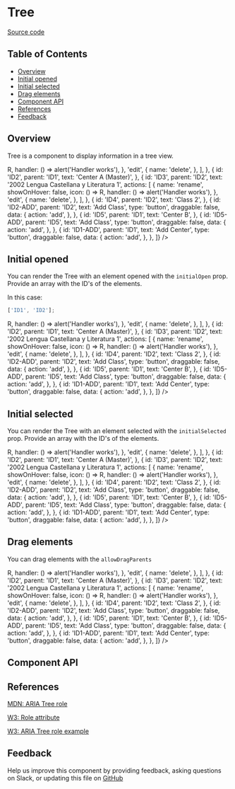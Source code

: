 
# Tree

[Source code](https://github.com/leemonade/bubbles/tree/main/packages/components/src/navigation/Tree/Tree.js)

## Table of Contents

<!-- START doctoc generated TOC please keep comment here to allow auto update -->
<!-- DON'T EDIT THIS SECTION, INSTEAD RE-RUN doctoc TO UPDATE -->

- [Overview](#overview)
- [Initial opened](#initial-opened)
- [Initial selected](#initial-selected)
- [Drag elements](#drag-elements)
- [Component API](#component-api)
- [References](#references)
- [Feedback](#feedback)

## Overview

Tree is a component to display information in a tree view.

<ThemeProvider>
  <Tree
    treeData={[
      {
        id: 'ID1',
        parent: 0,
        text: 'Organization A',
        actions: [
          {
            name: 'rename',
            showOnHover: false,
            icon: () => <span>R</span>,
            handler: () => alert('Handler works'),
          },
          'edit',
          {
            name: 'delete',
          },
        ],
      },
      {
        id: 'ID2',
        parent: 'ID1',
        text: 'Center A (Master)',
      },
      {
        id: 'ID3',
        parent: 'ID2',
        text: '2002 Lengua Castellana y Literatura 1',
        actions: [
          {
            name: 'rename',
            showOnHover: false,
            icon: () => <span>R</span>,
            handler: () => alert('Handler works'),
          },
          'edit',
          {
            name: 'delete',
          },
        ],
      },
      {
        id: 'ID4',
        parent: 'ID2',
        text: 'Class 2',
      },
      {
        id: 'ID2-ADD',
        parent: 'ID2',
        text: 'Add Class',
        type: 'button',
        draggable: false,
        data: {
          action: 'add',
        },
      },
      {
        id: 'ID5',
        parent: 'ID1',
        text: 'Center B',
      },
      {
        id: 'ID5-ADD',
        parent: 'ID5',
        text: 'Add Class',
        type: 'button',
        draggable: false,
        data: {
          action: 'add',
        },
      },
      {
        id: 'ID1-ADD',
        parent: 'ID1',
        text: 'Add Center',
        type: 'button',
        draggable: false,
        data: {
          action: 'add',
        },
      },
    ]}
  />
</ThemeProvider>

## Initial opened

You can render the Tree with an element opened with the `initialOpen` prop. Provide an array with the ID's of the elements.

In this case:

```js
['ID1', 'ID2'];
```

<ThemeProvider>
  <Tree
    initialOpen={['ID1', 'ID2']}
    treeData={[
      {
        id: 'ID1',
        parent: 0,
        text: 'Organization A',
        actions: [
          {
            name: 'rename',
            showOnHover: false,
            icon: () => <span>R</span>,
            handler: () => alert('Handler works'),
          },
          'edit',
          {
            name: 'delete',
          },
        ],
      },
      {
        id: 'ID2',
        parent: 'ID1',
        text: 'Center A (Master)',
      },
      {
        id: 'ID3',
        parent: 'ID2',
        text: '2002 Lengua Castellana y Literatura 1',
        actions: [
          {
            name: 'rename',
            showOnHover: false,
            icon: () => <span>R</span>,
            handler: () => alert('Handler works'),
          },
          'edit',
          {
            name: 'delete',
          },
        ],
      },
      {
        id: 'ID4',
        parent: 'ID2',
        text: 'Class 2',
      },
      {
        id: 'ID2-ADD',
        parent: 'ID2',
        text: 'Add Class',
        type: 'button',
        draggable: false,
        data: {
          action: 'add',
        },
      },
      {
        id: 'ID5',
        parent: 'ID1',
        text: 'Center B',
      },
      {
        id: 'ID5-ADD',
        parent: 'ID5',
        text: 'Add Class',
        type: 'button',
        draggable: false,
        data: {
          action: 'add',
        },
      },
      {
        id: 'ID1-ADD',
        parent: 'ID1',
        text: 'Add Center',
        type: 'button',
        draggable: false,
        data: {
          action: 'add',
        },
      },
    ]}
  />
</ThemeProvider>

## Initial selected

You can render the Tree with an element selected with the `initialSelected` prop. Provide an array with the ID's of the elements.

<ThemeProvider>
  <Tree
    initialOpen={['ID1', 'ID2']}
    initialSelected={['ID3']}
    treeData={[
      {
        id: 'ID1',
        parent: 0,
        text: 'Organization A',
        actions: [
          {
            name: 'rename',
            showOnHover: false,
            icon: () => <span>R</span>,
            handler: () => alert('Handler works'),
          },
          'edit',
          {
            name: 'delete',
          },
        ],
      },
      {
        id: 'ID2',
        parent: 'ID1',
        text: 'Center A (Master)',
      },
      {
        id: 'ID3',
        parent: 'ID2',
        text: '2002 Lengua Castellana y Literatura 1',
        actions: [
          {
            name: 'rename',
            showOnHover: false,
            icon: () => <span>R</span>,
            handler: () => alert('Handler works'),
          },
          'edit',
          {
            name: 'delete',
          },
        ],
      },
      {
        id: 'ID4',
        parent: 'ID2',
        text: 'Class 2',
      },
      {
        id: 'ID2-ADD',
        parent: 'ID2',
        text: 'Add Class',
        type: 'button',
        draggable: false,
        data: {
          action: 'add',
        },
      },
      {
        id: 'ID5',
        parent: 'ID1',
        text: 'Center B',
      },
      {
        id: 'ID5-ADD',
        parent: 'ID5',
        text: 'Add Class',
        type: 'button',
        draggable: false,
        data: {
          action: 'add',
        },
      },
      {
        id: 'ID1-ADD',
        parent: 'ID1',
        text: 'Add Center',
        type: 'button',
        draggable: false,
        data: {
          action: 'add',
        },
      },
    ]}
  />
</ThemeProvider>

## Drag elements

You can drag elements with the `allowDragParents`

<ThemeProvider>
  <Tree
    allowDragParents
    treeData={[
      {
        id: 'ID1',
        parent: 0,
        text: 'Organization A',
        actions: [
          {
            name: 'rename',
            showOnHover: false,
            icon: () => <span>R</span>,
            handler: () => alert('Handler works'),
          },
          'edit',
          {
            name: 'delete',
          },
        ],
      },
      {
        id: 'ID2',
        parent: 'ID1',
        text: 'Center A (Master)',
      },
      {
        id: 'ID3',
        parent: 'ID2',
        text: '2002 Lengua Castellana y Literatura 1',
        actions: [
          {
            name: 'rename',
            showOnHover: false,
            icon: () => <span>R</span>,
            handler: () => alert('Handler works'),
          },
          'edit',
          {
            name: 'delete',
          },
        ],
      },
      {
        id: 'ID4',
        parent: 'ID2',
        text: 'Class 2',
      },
      {
        id: 'ID2-ADD',
        parent: 'ID2',
        text: 'Add Class',
        type: 'button',
        draggable: false,
        data: {
          action: 'add',
        },
      },
      {
        id: 'ID5',
        parent: 'ID1',
        text: 'Center B',
      },
      {
        id: 'ID5-ADD',
        parent: 'ID5',
        text: 'Add Class',
        type: 'button',
        draggable: false,
        data: {
          action: 'add',
        },
      },
      {
        id: 'ID1-ADD',
        parent: 'ID1',
        text: 'Add Center',
        type: 'button',
        draggable: false,
        data: {
          action: 'add',
        },
      },
    ]}
  />
</ThemeProvider>

## Component API

<Preview>
  <Story id="molecules-navigation-tree--playground" />
</Preview>

<Props of={Tree} />

## References

[MDN: ARIA Tree role](https://developer.mozilla.org/en-US/docs/Web/Accessibility/ARIA/Roles/tree_role)

[W3: Role attribute](https://www.w3.org/WAI/PF/HTML/wiki/RoleAttribute)

[W3: ARIA Tree role example](https://www.w3.org/WAI/ARIA/apg/example-index/treeview/treeview-navigation.html)

## Feedback

Help us improve this component by providing feedback, asking questions on Slack, or updating this file on
[GitHub](https://github.com/leemonade/bubbles/edit/main/packages/components/src/navigation/Tree/Tree.mdx)
